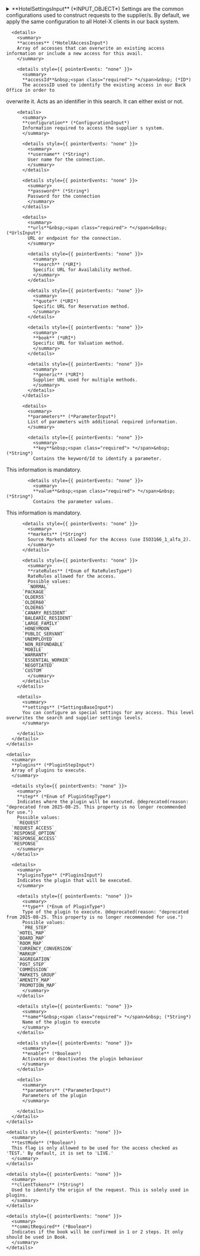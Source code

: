 
<details>
  <summary>
  **HotelSettingsInput** (*INPUT_OBJECT*)  
  Settings are the common configurations used to construct requests to the supplier/s. By default,
we apply the same configuration to all Hotel-X clients in our back system.  
  </summary>
  
    <details style={{ pointerEvents: "none" }}>
      <summary>
      **context** (*String*)  
      Indicates the context of the I/O codes (hotel, board, room and rates)  
      </summary>
    </details>

    <details style={{ pointerEvents: "none" }}>
      <summary>
      **client** (*ID*)  
      Client name set in TGX, present only if the authorization header is of the JWT type. It is used to modify the user initially set in the preload.  
      </summary>
    </details>

    <details style={{ pointerEvents: "none" }}>
      <summary>
      **timeout** (*Int*)  
      Specifies the time limit, in milliseconds, for connecting with suppliers. If multiple suppliers are involved, this timeout applies to all of them. If a supplier exceeds this time limit, the connection to that supplier will be cut. However, Travelgate will keep the connection with the client even if this timeout is exceeded.
    If not set, the value saved in your Hotel-X API default settings will be used.
      </summary>
    </details>

    <details style={{ pointerEvents: "none" }}>
      <summary>
      **operationTimeout** (*Int*)  
      Defines the maximum time, in milliseconds, before an operation is cancelled by our system. Once this time is reached, the operation will be aborted and an error will be returned. This timeout is for the Hotel-X layer and should be set to a higher value than the timeout for suppliers. For example, you could specify timeout as 20000ms and operationTimeout as 22000ms. This means that we will send a timeout of 20000ms to the suppliers and will close the connection at 22000ms if the operationTimeout is exceeded. Optional.
    @deprecated(reason: "deprecated from 2024-11-11.")
      </summary>
    </details>

    <details style={{ pointerEvents: "none" }}>
      <summary>
      **auditTransactions** (*Boolean*)  
      Returns all the transactions exchanged with the supplier.  
      </summary>
    </details>

    <details>
      <summary>
      **businessRules** (*BusinessRulesInput*)  
      Business rules  
      </summary>
  
      <details style={{ pointerEvents: "none" }}>
        <summary>
        **optionsQuota** (*Int*)  
        The maximum number of options returned per board in the search query. If not set, the value saved in your Hotel-X API default settings will be used.
        </summary>
      </details>

      <details style={{ pointerEvents: "none" }}>
        <summary>
        **businessRulesType** (*Enum of BusinessRulesType*)  
        Different business rules to filter the returned options.  
        Possible values:  
        `CHEAPER_AMOUNT`  
      `ROOM_TYPE`  
        </summary>
      </details>
    </details>

    <details>
      <summary>
      **suppliers** (*HotelXSupplierInput*)  
      Array of suppliers. Each one contains its own code, settings and accesses.  
      </summary>
  
      <details>
        <summary>
        **settings** (*SettingsBaseInput*)  
        You can configure an special settings for any supplier. This level overwrites the avail settings level but not the
access settings level.  
        </summary>
  
        <details style={{ pointerEvents: "none" }}>
          <summary>
          **timeout** (*Int*)  
          Milliseconds before the connection is closed.
          </summary>
        </details>

        <details style={{ pointerEvents: "none" }}>
          <summary>
          **auditTransactions** (*Boolean*)  
          Specifies if the exachanged transactions with the supplier have to be logged or not.  
          </summary>
        </details>

        <details>
          <summary>
          **businessRules** (*BusinessRulesInput*)  
          Business rules  
          </summary>
  
        </details>

        <details style={{ pointerEvents: "none" }}>
          <summary>
          **currency** (*Currency*)  
          Currency in ISO 4217 standard  
          </summary>
        </details>

        <details style={{ pointerEvents: "none" }}>
          <summary>
          **commitRequired** (*Boolean*)  
          Indicates if the book will be confirmed in 1 or 2 steps  
          </summary>
        </details>
      </details>

      <details style={{ pointerEvents: "none" }}>
        <summary>
        **code**&nbsp;<span class="required"> *</span>&nbsp; (*String*)  
        Code that represents a supplier in our system.
This information is mandatory.  
        </summary>
      </details>

      <details>
        <summary>
        **accesses** (*HotelXAccessInput*)  
        Array of accesses that can overwrite an existing access information or include a new access for this avail.  
        </summary>
  
        <details style={{ pointerEvents: "none" }}>
          <summary>
          **accessId**&nbsp;<span class="required"> *</span>&nbsp; (*ID*)  
          The accessID used to identify the existing access in our Back Office in order to
overwrite it. Acts as an identifier in this search. It can either exist or not.  
          </summary>
        </details>

        <details>
          <summary>
          **configuration** (*ConfigurationInput*)  
          Information required to access the supplier s system.  
          </summary>
  
          <details style={{ pointerEvents: "none" }}>
            <summary>
            **username** (*String*)  
            User name for the connection.  
            </summary>
          </details>

          <details style={{ pointerEvents: "none" }}>
            <summary>
            **password** (*String*)  
            Password for the connection  
            </summary>
          </details>

          <details>
            <summary>
            **urls**&nbsp;<span class="required"> *</span>&nbsp; (*UrlsInput*)  
            URL or endpoint for the connection.  
            </summary>
  
            <details style={{ pointerEvents: "none" }}>
              <summary>
              **search** (*URI*)  
              Specific URL for Availability method.  
              </summary>
            </details>

            <details style={{ pointerEvents: "none" }}>
              <summary>
              **quote** (*URI*)  
              Specific URL for Reservation method.  
              </summary>
            </details>

            <details style={{ pointerEvents: "none" }}>
              <summary>
              **book** (*URI*)  
              Specific URL for Valuation method.  
              </summary>
            </details>

            <details style={{ pointerEvents: "none" }}>
              <summary>
              **generic** (*URI*)  
              Supplier URL used for multiple methods.  
              </summary>
            </details>
          </details>

          <details>
            <summary>
            **parameters** (*ParameterInput*)  
            List of parameters with additional required information.  
            </summary>
  
            <details style={{ pointerEvents: "none" }}>
              <summary>
              **key**&nbsp;<span class="required"> *</span>&nbsp; (*String*)  
              Contains the keyword/Id to identify a parameter.
This information is mandatory.  
              </summary>
            </details>

            <details style={{ pointerEvents: "none" }}>
              <summary>
              **value**&nbsp;<span class="required"> *</span>&nbsp; (*String*)  
              Contains the parameter values.
This information is mandatory.  
              </summary>
            </details>
          </details>

          <details style={{ pointerEvents: "none" }}>
            <summary>
            **markets** (*String*)  
            Source Markets allowed for the Access (use ISO3166_1_alfa_2).  
            </summary>
          </details>

          <details style={{ pointerEvents: "none" }}>
            <summary>
            **rateRules** (*Enum of RateRulesType*)  
            RateRules allowed for the access.  
            Possible values:  
            `NORMAL`  
          `PACKAGE`  
          `OLDER55`  
          `OLDER60`  
          `OLDER65`  
          `CANARY_RESIDENT`  
          `BALEARIC_RESIDENT`  
          `LARGE_FAMILY`  
          `HONEYMOON`  
          `PUBLIC_SERVANT`  
          `UNEMPLOYED`  
          `NON_REFUNDABLE`  
          `MOBILE`  
          `WARRANTY`  
          `ESSENTIAL_WORKER`  
          `NEGOTIATED`  
          `CUSTOM`  
            </summary>
          </details>
        </details>

        <details>
          <summary>
          **settings** (*SettingsBaseInput*)  
          You can configure an special settings for any access. This level overwrites the search and supplier settings levels.  
          </summary>
  
        </details>
      </details>
    </details>

    <details>
      <summary>
      **plugins** (*PluginStepInput*)  
      Array of plugins to execute.  
      </summary>
  
      <details style={{ pointerEvents: "none" }}>
        <summary>
        **step** (*Enum of PluginStepType*)  
        Indicates where the plugin will be executed. @deprecated(reason: "deprecated from 2025-08-25. This property is no longer recommended for use.")  
        Possible values:  
        `REQUEST`  
      `REQUEST_ACCESS`  
      `RESPONSE_OPTION`  
      `RESPONSE_ACCESS`  
      `RESPONSE`  
        </summary>
      </details>

      <details>
        <summary>
        **pluginsType** (*PluginsInput*)  
        Indicates the plugin that will be executed.  
        </summary>
  
        <details style={{ pointerEvents: "none" }}>
          <summary>
          **type** (*Enum of PluginType*)  
          Type of the plugin to execute. @deprecated(reason: "deprecated from 2025-08-25. This property is no longer recommended for use.")  
          Possible values:  
          `PRE_STEP`  
        `HOTEL_MAP`  
        `BOARD_MAP`  
        `ROOM_MAP`  
        `CURRENCY_CONVERSION`  
        `MARKUP`  
        `AGGREGATION`  
        `POST_STEP`  
        `COMMISSION`  
        `MARKETS_GROUP`  
        `AMENITY_MAP`  
        `PROMOTION_MAP`  
          </summary>
        </details>

        <details style={{ pointerEvents: "none" }}>
          <summary>
          **name**&nbsp;<span class="required"> *</span>&nbsp; (*String*)  
          Name of the plugin to execute  
          </summary>
        </details>

        <details style={{ pointerEvents: "none" }}>
          <summary>
          **enable** (*Boolean*)  
          Activates or deactivates the plugin behaviour  
          </summary>
        </details>

        <details>
          <summary>
          **parameters** (*ParameterInput*)  
          Parameters of the plugin  
          </summary>
  
        </details>
      </details>
    </details>

    <details style={{ pointerEvents: "none" }}>
      <summary>
      **testMode** (*Boolean*)  
      This flag is only allowed to be used for the access checked as 'TEST.' By default, it is set to 'LIVE.'  
      </summary>
    </details>

    <details style={{ pointerEvents: "none" }}>
      <summary>
      **clientTokens** (*String*)  
      Used to identify the origin of the request. This is solely used in plugins.  
      </summary>
    </details>

    <details style={{ pointerEvents: "none" }}>
      <summary>
      **commitRequired** (*Boolean*)  
      Indicates if the book will be confirmed in 1 or 2 steps. It only should be used in Book.  
      </summary>
    </details>
  
</details>

